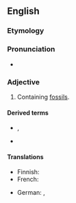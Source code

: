 ==English==

===Etymology===
{{suffix|en|fossil|iferous}}

===Pronunciation===
* {{rhymes|en|ɪfəɹəs|s=5}}

===Adjective===
{{en-adj}}

# Containing [[fossil]]s.

====Derived terms====
* {{l|en|nonfossiliferous}}, {{l|en|non-fossiliferous}}
* {{l|en|unfossiliferous}}

====Translations====
{{trans-top|containing fossils}}
* Finnish: {{t|fi|fossiilipitoinen}}
* French: {{t+|fr|fossilifère}}
{{trans-mid}}
* German: {{t|de|fossilführend}}, {{t|de|fossilienhaltig}}
{{trans-bottom}}